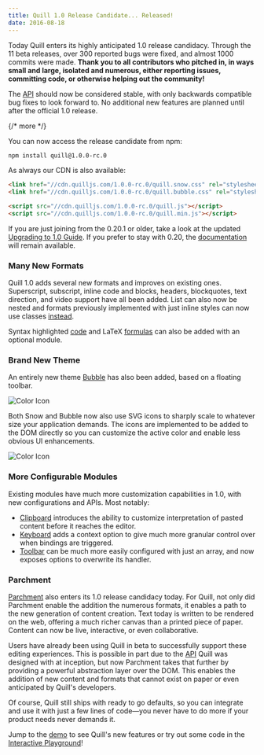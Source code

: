 ```yaml
---
title: Quill 1.0 Release Candidate... Released!
date: 2016-08-18
---
```


Today Quill enters its highly anticipated 1.0 release candidacy. Through the 11 beta releases, over 300 reported bugs were fixed, and almost 1000 commits were made. **Thank you to all contributors who pitched in, in ways small and large, isolated and numerous, either reporting issues, committing code, or otherwise helping out the community!**

The [API](/docs/api) should now be considered stable, with only backwards compatible bug fixes to look forward to. No additional new features are planned until after the official 1.0 release.

{/* more */}

You can now access the release candidate from npm:

```bash
npm install quill@1.0.0-rc.0
```

As always our CDN is also available:

```html
<link href="//cdn.quilljs.com/1.0.0-rc.0/quill.snow.css" rel="stylesheet" />
<link href="//cdn.quilljs.com/1.0.0-rc.0/quill.bubble.css" rel="stylesheet" />

<script src="//cdn.quilljs.com/1.0.0-rc.0/quill.js"></script>
<script src="//cdn.quilljs.com/1.0.0-rc.0/quill.min.js"></script>
```

If you are just joining from the 0.20.1 or older, take a look at the updated [Upgrading to 1.0 Guide](/guides/upgrading-to-1-0/). If you prefer to stay with 0.20, the [documentation](/0.20/) will remain available.

### Many New Formats

Quill 1.0 adds several new formats and improves on existing ones. Superscript, subscript, inline code and blocks, headers, blockquotes, text direction, and video support have all been added. List can also now be nested and formats previously implemented with just inline styles can now use classes [instead](/playground/#class-vs-inline-style).

Syntax highlighted [code](/docs/modules/syntax/) and LaTeX [formulas](/docs/modules/formula/) can also be added with an optional module.

### Brand New Theme

An entirely new theme [Bubble](/docs/themes/#bubble) has also been added, based on a floating toolbar.

![Color Icon](/assets/images/blog/bubble.png)

Both Snow and Bubble now also use SVG icons to sharply scale to whatever size your application demands. The icons are implemented to be added to the DOM directly so you can customize the active color and enable less obvious UI enhancements.

![Color Icon](/assets/images/blog/color.png)

### More Configurable Modules

Existing modules have much more customization capabilities in 1.0, with new configurations and APIs. Most notably:

- [Clipboard](/docs/modules/clipboard/) introduces the ability to customize interpretation of pasted content before it reaches the editor.
- [Keyboard](/docs/modules/keyboard/) adds a context option to give much more granular control over when bindings are triggered.
- [Toolbar](/docs/modules/toolbar/) can be much more easily configured with just an array, and now exposes options to overwrite its handler.

### Parchment

[Parchment](https://github.com/quilljs/parchment/) also enters its 1.0 release candidacy today. For Quill, not only did Parchment enable the addition the numerous formats, it enables a path to the new generation of content creation. Text today is written to be rendered on the web, offering a much richer canvas than a printed piece of paper. Content can now be live, interactive, or even collaborative.

Users have already been using Quill in beta to successfully support these editing experiences. This is possible in part due to the [API](/docs/api) Quill was designed with at inception, but now Parchment takes that further by providing a powerful abstraction layer over the DOM. This enables the addition of new content and formats that cannot exist on paper or even anticipated by Quill's developers.

Of course, Quill still ships with ready to go defaults, so you can integrate and use it with just a few lines of code&mdash;you never have to do more if your product needs never demands it.

Jump to the [demo](/) to see Quill's new features or try out some code in the [Interactive Playground](/playground/)!
